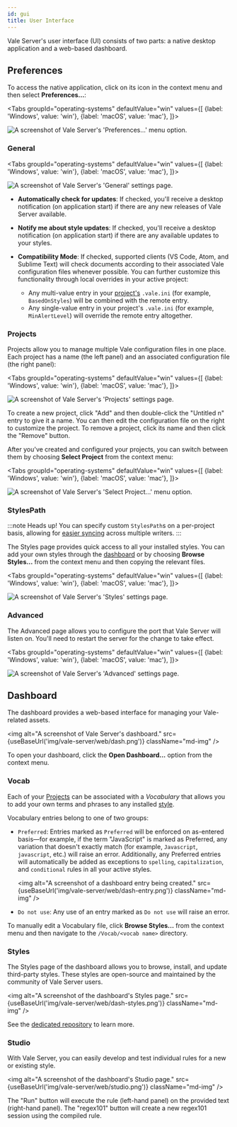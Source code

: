```yaml
---
id: gui
title: User Interface
---
```



Vale Server's user interface (UI) consists of two parts: a native desktop application and a web-based dashboard.

## Preferences

To access the native application, click on its icon in the context menu and
then select <b>Preferences...</b>:

<Tabs
  groupId="operating-systems"
  defaultValue="win"
  values={[
    {label: 'Windows', value: 'win'},
    {label: 'macOS', value: 'mac'},
  ]}>

  <TabItem value="win">
    <img
      alt="A screenshot of Vale Server's 'Preferences...' menu option."
      src={useBaseUrl('img/vale-server/win/preferences.png')}
      className="xs-img"
    />
  </TabItem>

  <TabItem value="mac">
    <AdaptiveImg
      alt="A screenshot of Vale Server's 'Preferences...' menu option."
      src={useBaseUrl('img/vale-server/mac/preferences')}
      format=".png"
      size="sm">
    </AdaptiveImg>
  </TabItem>

</Tabs>

### General

<Tabs
  groupId="operating-systems"
  defaultValue="win"
  values={[
    {label: 'Windows', value: 'win'},
    {label: 'macOS', value: 'mac'},
  ]}>

  <TabItem value="win">
    <img
      alt="A screenshot of Vale Server's 'General' settings page."
      src={useBaseUrl('img/vale-server/win/general.png')}
      className="md-img"
    />
  </TabItem>

  <TabItem value="mac">
    <AdaptiveImg
      alt="A screenshot of Vale Server's 'General' settings page."
      src={useBaseUrl('img/vale-server/mac/general')}
      format=".png"
      size="md">
    </AdaptiveImg>
  </TabItem>

</Tabs>

- **Automatically check for updates**: If checked, you'll receive a desktop notification (on application start) if there are any new releases of Vale Server available.

- **Notify me about style updates**: If checked, you'll receive a desktop notification (on application start) if there are any available updates to your styles.

- **Compatibility Mode**: If checked, supported clients (VS Code, Atom, and Sublime Text) will check documents according to their associated Vale configuration files whenever possible. You can further customize this functionality through local overrides in your active project:

  - Any multi-value entry in your [project's](#projects) `.vale.ini` (for example, `BasedOnStyles`) will be combined with the remote entry.
  - Any single-value entry in your project's `.vale.ini` (for example, `MinAlertLevel`) will override the remote entry altogether.

### Projects

Projects allow you to manage multiple Vale configuration files in one place.
Each project has a name (the left panel) and an associated configuration file
(the right panel):

<Tabs
  groupId="operating-systems"
  defaultValue="win"
  values={[
    {label: 'Windows', value: 'win'},
    {label: 'macOS', value: 'mac'},
  ]}>

  <TabItem value="win">
    <img
      alt="A screenshot of Vale Server's 'Projects' settings page."
      src={useBaseUrl('img/vale-server/win/projects.png')}
      className="md-img"
    />
  </TabItem>

  <TabItem value="mac">
    <AdaptiveImg
      alt="A screenshot of Vale Server's 'Projects' settings page."
      src={useBaseUrl('img/vale-server/mac/projects')}
      format=".png"
      size="md">
    </AdaptiveImg>
  </TabItem>

</Tabs>

To create a new project, click "Add" and then double-click the "Untitled n"
entry to give it a name. You can then edit the configuration file on the right
to customize the project. To remove a project, click its name and then click
the "Remove" button.

After you've created and configured your projects, you can switch between them
by choosing **Select Project** from the context menu:

<Tabs
  groupId="operating-systems"
  defaultValue="win"
  values={[
    {label: 'Windows', value: 'win'},
    {label: 'macOS', value: 'mac'},
  ]}>

  <TabItem value="win">
    <img
      alt="A screenshot of Vale Server's 'Select Project...' menu option."
      src={useBaseUrl('img/vale-server/win/preferences.png')}
      className="xs-img"
    />
  </TabItem>

  <TabItem value="mac">
    <AdaptiveImg
      alt="A screenshot of Vale Server's 'Select Project...' menu option."
      src={useBaseUrl('img/vale-server/mac/select-project')}
      format=".png"
      size="sm">
    </AdaptiveImg>
  </TabItem>

</Tabs>

### StylesPath

:::note Heads up!
You can specify custom `StylesPath`s on a per-project basis, allowing for
[easier syncing](syncing) across multiple writers.
:::

The Styles page provides quick access to all your installed styles. You can
add your own styles through the [dashboard](dashbaord) or by choosing
**Browse Styles...** from the context menu and then copying the relevant files.

<Tabs
  groupId="operating-systems"
  defaultValue="win"
  values={[
    {label: 'Windows', value: 'win'},
    {label: 'macOS', value: 'mac'},
  ]}>

  <TabItem value="win">
    <img
      alt="A screenshot of Vale Server's 'Styles' settings page."
      src={useBaseUrl('img/vale-server/win/styles.png')}
      className="md-img"
    />
  </TabItem>

  <TabItem value="mac">
    <AdaptiveImg
      alt="A screenshot of Vale Server's 'Styles' settings page."
      src={useBaseUrl('img/vale-server/mac/styles')}
      format=".png"
      size="md">
    </AdaptiveImg>
  </TabItem>

</Tabs>

### Advanced

The Advanced page allows you to configure the port that Vale Server
will listen on. You'll need to restart the server for the change to
take effect.

<Tabs
  groupId="operating-systems"
  defaultValue="win"
  values={[
    {label: 'Windows', value: 'win'},
    {label: 'macOS', value: 'mac'},
  ]}>

  <TabItem value="win">
    <img
      alt="A screenshot of Vale Server's 'Advanced' settings page."
      src={useBaseUrl('img/vale-server/win/advanced.png')}
      className="md-img"
    />
  </TabItem>

  <TabItem value="mac">
    <AdaptiveImg
      alt="A screenshot of Vale Server's 'Advance' settings page."
      src={useBaseUrl('img/vale-server/mac/advanced')}
      format=".png"
      size="md">
    </AdaptiveImg>
  </TabItem>

</Tabs>

## Dashboard

The dashboard provides a web-based interface for managing your Vale-related
assets.

<img
  alt="A screenshot of Vale Server's dashboard."
  src={useBaseUrl('img/vale-server/web/dash.png')}
  className="md-img"
/>

To open your dashboard, click the **Open Dashboard...** option from the context
menu.

### Vocab

Each of your [Projects](#projects) can be associated with a *Vocabulary* that
allows you to add your own terms and phrases to any installed [style](#styles).

Vocabulary entries belong to one of two groups:

- `Preferred`: Entries marked as `Preferred` will be enforced on as-entered
  basis&mdash;for example, if the term "JavaScript" is marked as Preferred, any
  variation that doesn't exactly match (for example, `Javascript`, `javascript`, etc.) will
  raise an error. Additionally, any Preferred entries will automatically be
  added as exceptions to `spelling`, `capitalization`, and `conditional` rules
  in all your active styles.

  <img
    alt="A screenshot of a dashboard entry being created."
    src={useBaseUrl('img/vale-server/web/dash-entry.png')}
    className="md-img"
  />

- `Do not use`: Any use of an entry marked as `Do not use` will raise an error.

To manually edit a Vocabulary file, click **Browse Styles...** from the context
menu and then navigate to the `/Vocab/<vocab name>` directory.

### Styles

The Styles page of the dashboard allows you to browse, install, and update
third-party styles. These styles are open-source and maintained by the community of
Vale Server users.

<img
    alt="A screenshot of the dashboard's Styles page."
    src={useBaseUrl('img/vale-server/web/dash-styles.png')}
    className="md-img"
/>

See the [dedicated repository](https://github.com/errata-ai/styles) to learn more.

### Studio

With Vale Server, you can easily develop and test individual rules for a new or
existing style.

<img
    alt="A screenshot of the dashboard's Studio page."
    src={useBaseUrl('img/vale-server/web/studio.png')}
    className="md-img"
/>


The "Run" button will execute the rule (left-hand panel) on the provided text
(right-hand panel). The "regex101" button will create a new regex101 session
using the compiled rule.
